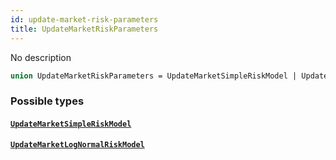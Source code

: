 ```yaml
---
id: update-market-risk-parameters
title: UpdateMarketRiskParameters
---
```



No description

```graphql
union UpdateMarketRiskParameters = UpdateMarketSimpleRiskModel | UpdateMarketLogNormalRiskModel
```


### Possible types

#### [`UpdateMarketSimpleRiskModel`](/docs/v0.47/graphql/objects/update-market-simple-risk-model) 




#### [`UpdateMarketLogNormalRiskModel`](/docs/v0.47/graphql/objects/update-market-log-normal-risk-model) 






